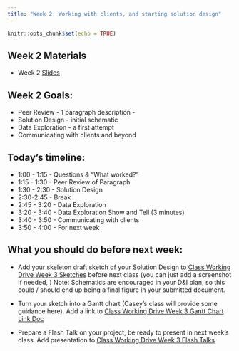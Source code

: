 ```yaml
---
title: "Week 2: Working with clients, and starting solution design"
---
```


```r
knitr::opts_chunk$set(echo = TRUE)
```

## Week 2 Materials

- Week 2 [Slides](https://docs.google.com/presentation/d/1WUqK8HqHlHI_ugsCmdyP3lwkk51XfiJ3I5RJivKs7vY/edit?usp=sharing)

## Week 2 Goals:

- Peer Review - 1 paragraph description - 
- Solution Design - initial schematic
- Data Exploration - a first attempt
- Communicating with clients and beyond

## Today's timeline: 

- 1:00 - 1:15 - Questions & “What worked?”
- 1:15 - 1:30 - Peer Review of Paragraph
- 1:30 - 2:30 - Solution Design
- 2:30-2:45  - Break
- 2:45 - 3:20 - Data Exploration
- 3:20 - 3:40 - Data Exploration Show and Tell (3 minutes)
- 3:40 - 3:50 - Communicating with clients 
- 3:50 - 4:00 - For next week

## What you should do before next week: 

* Add your skeleton draft sketch of your  Solution Design to [Class Working Drive Week 3 Sketches](https://drive.google.com/drive/folders/18sO6YkIUUI1IE5ysaP1xi2eXzYKAk9Y4?usp=share_link)  before next class (you can just add a screenshot if needed, )
Note: Schematics are encouraged in your D&I plan, so this could / should end up being a final figure in your submitted document. 

* Turn your sketch into a Gantt chart (Casey’s class will provide some guidance here). Add a link to [Class Working Drive Week 3 Gantt Chart Link Doc](https://docs.google.com/document/d/10SOaFWKWnNtArkVzoo2QGhC2Iw6B18nND_9R_WyHV_0/edit?usp=sharing)

* Prepare a Flash Talk on your project, be ready to present in next week’s class. Add presentation to [Class Working Drive Week 3 Flash Talks](https://drive.google.com/drive/folders/1L8pUddcgw4t12cawPE4K2NZKtnulNZjL?usp=share_link)  
